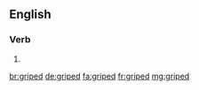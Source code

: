 ==English==

===Verb===
{{head|en}}

# {{en-past of|gripe}}

[[br:griped]]
[[de:griped]]
[[fa:griped]]
[[fr:griped]]
[[mg:griped]]